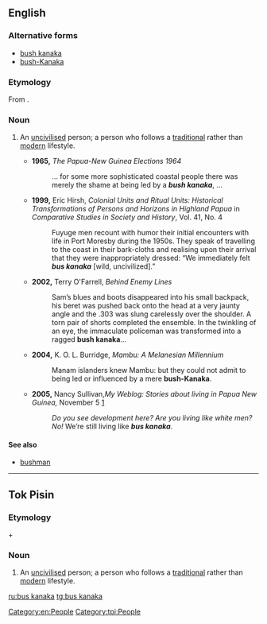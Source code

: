 {{also|buskanaka}}
==English==

===Alternative forms===
* [[bush kanaka]]
* [[bush-Kanaka]]

===Etymology===
From {{etyl|tpi|en}} {{term|bus kanaka|lang=tpi}}.

===Noun===
{{en-noun}}

# {{context|Papua New Guinea|lang=en}} An [[uncivilised]] person; a person who follows a [[traditional]] rather than [[modern]] lifestyle.
#* '''1965,''' ''The Papua-New Guinea Elections 1964''
#*: ... for some more sophisticated coastal people there was merely the shame at being led by a '''''bush kanaka''''', ...
#* '''1999,''' Eric Hirsh, ''Colonial Units and Ritual Units: Historical Transformations of Persons and Horizons in Highland Papua'' in ''Comparative Studies in Society and History'', Vol. 41, No. 4
#*: Fuyuge men recount with humor their initial encounters with life in Port Moresby during the 1950s. They speak of travelling to the coast in their bark-cloths and realising upon their arrival that they were inappropriately dressed: “We immediately felt '''''bus kanaka''''' [wild, uncivilized].”
#* '''2002,''' Terry O'Farrell, ''Behind Enemy Lines''
#*: Sam’s blues and boots disappeared into his small backpack, his beret was pushed back onto the head at a very jaunty angle and the .303 was slung carelessly over the shoulder. A torn pair of shorts completed the ensemble. In the twinkling of an eye, the immaculate policeman was transformed into a ragged '''bush kanaka'''...
#* '''2004,''' K. O. L. Burridge, ''Mambu: A Melanesian Millennium''
#*: Manam islanders knew Mambu: but they could not admit to being led or influenced by a mere '''bush-Kanaka'''.
#* '''2005,''' Nancy Sullivan,''My Weblog: Stories about living in Papua New Guinea,'' November 5 [http://nancysullivan.typepad.com/my_weblog/2005/11/11_win_nasin.html]
#*: ''Do you see development here? Are you living like white men? No!'' We’re still living like '''''bus kanaka'''''.

====See also====
* [[bushman]]

[[Category:en:People]]

----

==Tok Pisin==

===Etymology===
{{term|bus|lang=tpi}} + {{term|kanaka|lang=tpi}}

===Noun===
{{head|tpi|noun|head=[[bus]] [[kanaka]]}}

# An [[uncivilised]] person; a person who follows a [[traditional]] rather than [[modern]] lifestyle.

[[Category:tpi:People]]

[[ru:bus kanaka]]
[[tg:bus kanaka]]